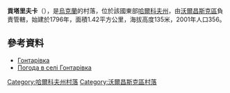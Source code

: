 {{coord|50|4|21|N|36|58|54|E|scale:100000_region:UA|display=title}}

'''貢塔里夫卡'''（{{lang-uk|Гонтарівка}}），是[[烏克蘭|烏克蘭]]的村落，位於該國東部[[哈爾科夫州|哈爾科夫州]]，由[[沃爾昌斯克區|沃爾昌斯克區]]負責管轄，始建於1796年，面積1.42平方公里，海拔高度135米，2001年人口356。

==參考資料==
* [http://gska2.rada.gov.ua/pls/z7502/A005?rdat1=09.01.2009&rf7571=32753 Гонтарівка]{{dead link|date=2018年4月 |bot=InternetArchiveBot |fix-attempted=yes }}
* [http://weather.in.ua/ua/har'kovskaja/5471 Погода в селі Гонтарівка]{{Wayback|url=http://weather.in.ua/ua/har%27kovskaja/5471 |date=20160323030306 }}

{{DEFAULTSORT:Гонтарівка}}
[[Category:哈爾科夫州村落|Category:哈爾科夫州村落]]
[[Category:沃爾昌斯克區村落|Category:沃爾昌斯克區村落]]


{{Kharkiv-geo-stub}}